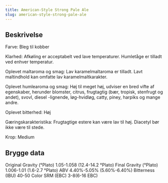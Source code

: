 ```yaml
---
title: American-Style Strong Pale Ale
slug: american-style-strong-pale-ale
---
```


## Beskrivelse
Farve: Bleg til kobber

Klarhed: Afkøling er acceptabelt ved lave temperaturer. Humletåge er tilladt ved enhver temperatur.

Oplevet maltaroma og smag: Lav karamelmaltaroma er tilladt. Lavt maltindhold kan omfatte lav karamelmaltkarakter.

Oplevet humlearoma og smag: Høj til meget høj, udviser en bred vifte af egenskaber, herunder blomster, citrus, frugtagtig (bær, tropisk, stenfrugt og andet), svovl, diesel -lignende, løg-hvidløg, catty, piney, harpiks og mange andre.

Oplevet bitterhed: Høj

Gæringskarakteristika: Frugtagtige estere kan være lav til høj. Diacetyl bør ikke være til stede.

Krop: Medium



## Brygge data
Original Gravity (°Plato) 1.05-1.058 (12.4-14.2 °Plato)
Final Gravity  (°Plato) 1.006-1.01 (1.6-2.7 °Plato)
ABV 4.40%-5.05% (5.60%-6.40%)
Bitterness (IBU) 40-50
Color SRM (EBC) 3-8(6-16 EBC)					

